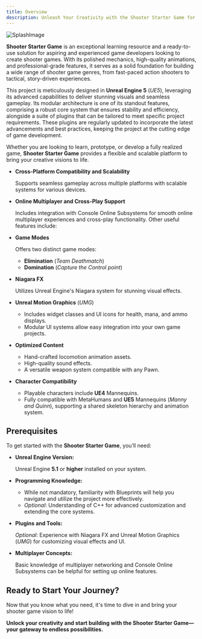 ```yaml
---
title: Overview
description: Unleash Your Creativity with the Shooter Starter Game for Unreal Engine 5.
---
```


![SplashImage](/assets/Splash_01.png)

**Shooter Starter Game** is an exceptional learning resource and a ready-to-use solution for aspiring and experienced game developers looking to create shooter games.
With its polished mechanics, high-quality animations, and professional-grade features, it serves as a solid foundation for building a wide range of shooter game genres,
from fast-paced action shooters to tactical, story-driven experiences.

This project is meticulously designed in **Unreal Engine 5** (*UE5*), leveraging its advanced capabilities to deliver stunning visuals and seamless gameplay.
Its modular architecture is one of its standout features, comprising a robust core system that ensures stability and efficiency,
alongside a suite of plugins that can be tailored to meet specific project requirements. These plugins are regularly updated to incorporate the latest advancements and best practices,
keeping the project at the cutting edge of game development.

Whether you are looking to learn, prototype, or develop a fully realized game, **Shooter Starter Game** provides a flexible and scalable platform to bring your creative visions to life.

- **Cross-Platform Compatibility and Scalability**
  
  Supports seamless gameplay across multiple platforms with scalable systems for various devices.

- **Online Multiplayer and Cross-Play Support**

  Includes integration with Console Online Subsystems for smooth online multiplayer experiences and cross-play functionality.
  Other useful features include:

- **Game Modes**

  Offers two distinct game modes:
    - **Elimination** (*Team Deathmatch*)
    - **Domination** (*Capture the Control point*)

- **Niagara FX**

  Utilizes Unreal Engine's Niagara system for stunning visual effects.

- **Unreal Motion Graphics** (*UMG*)
  - Includes widget classes and UI icons for health, mana, and ammo displays.
  - Modular UI systems allow easy integration into your own game projects.

- **Optimized Content**
  - Hand-crafted locomotion animation assets.
  - High-quality sound effects.
  - A versatile weapon system compatible with any Pawn.

- **Character Compatibility**
  - Playable characters include **UE4** Mannequins.
  - Fully compatible with MetaHumans and **UE5** Mannequins (*Manny and Quinn*), supporting a shared skeleton hierarchy and animation system.


## Prerequisites

To get started with the **Shooter Starter Game**, you’ll need:

- **Unreal Engine Version:**

  Unreal Engine **5.1** or **higher** installed on your system.

- **Programming Knowledge:** 
  - While not mandatory, familiarity with Blueprints will help you navigate and utilize the project more effectively.
  - *Optional*: Understanding of C++ for advanced customization and extending the core systems.

- **Plugins and Tools:**

  *Optional*: Experience with Niagara FX and Unreal Motion Graphics (*UMG*) for customizing visual effects and UI.

- **Multiplayer Concepts:** 

  Basic knowledge of multiplayer networking and Console Online Subsystems can be helpful for setting up online features.

## Ready to Start Your Journey?

Now that you know what you need, it's time to dive in and bring your shooter game vision to life!

**Unlock your creativity and start building with the Shooter Starter Game—your gateway to endless possibilities.**